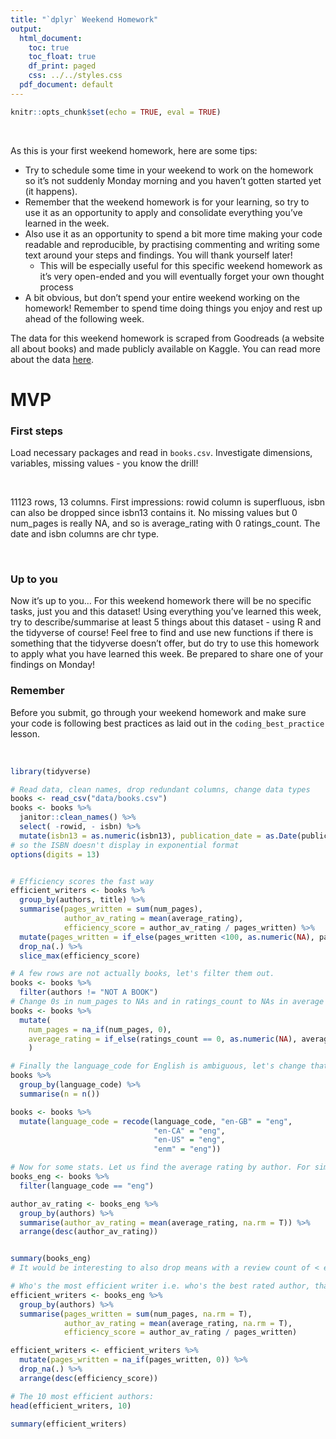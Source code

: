 ```yaml
---
title: "`dplyr` Weekend Homework"
output:
  html_document:
    toc: true
    toc_float: true
    df_print: paged
    css: ../../styles.css
  pdf_document: default
---
```


```r
knitr::opts_chunk$set(echo = TRUE, eval = TRUE)
```
<br>



As this is your first weekend homework, here are some tips: 

* Try to schedule some time in your weekend to work on the homework so it's not suddenly Monday morning and you haven't gotten started yet (it happens).
* Remember that the weekend homework is for your learning, so try to use it as an opportunity to apply and consolidate everything you've learned in the week.
* Also use it as an opportunity to spend a bit more time making your code readable and reproducible, by practising commenting and writing some text around your steps and findings. You will thank yourself later! 
  * This will be especially useful for this specific weekend homework as it's very open-ended and you will eventually forget your own thought process
* A bit obvious, but don't spend your entire weekend working on the homework! Remember to spend time doing things you enjoy and rest up ahead of the following week.

The data for this weekend homework is scraped from Goodreads (a website all about books) and made publicly available on Kaggle. You can read more about the data [here](https://www.kaggle.com/jealousleopard/goodreadsbooks).

# MVP

### First steps

Load necessary packages and read in `books.csv`. Investigate dimensions, variables, missing values - you know the drill!

<br>

11123 rows, 13 columns. First impressions: rowid column is superfluous, isbn can also be dropped since isbn13 contains it. No missing values but 0 num_pages is really NA, and so is average_rating with 0 ratings_count. The date and isbn columns are chr type.

<br>

### Up to you

Now it's up to you... For this weekend homework there will be no specific tasks, just you and this dataset! Using everything you've learned this week, try to describe/summarise at least 5 things about this dataset - using R and the tidyverse of course! Feel free to find and use new functions if there is something that the tidyverse doesn't offer, but do try to use this homework to apply what you have learned this week. Be prepared to share one of your findings on Monday!

### Remember

Before you submit, go through your weekend homework and make sure your code is following best practices as laid out in the `coding_best_practice` lesson.

<br>

```r
library(tidyverse)

# Read data, clean names, drop redundant columns, change data types
books <- read_csv("data/books.csv")
books <- books %>%
  janitor::clean_names() %>% 
  select( -rowid, - isbn) %>%
  mutate(isbn13 = as.numeric(isbn13), publication_date = as.Date(publication_date, "%m/%d/%y"))
# so the ISBN doesn't display in exponential format
options(digits = 13)


# Efficiency scores the fast way
efficient_writers <- books %>% 
  group_by(authors, title) %>% 
  summarise(pages_written = sum(num_pages),
            author_av_rating = mean(average_rating),
            efficiency_score = author_av_rating / pages_written) %>%
  mutate(pages_written = if_else(pages_written <100, as.numeric(NA), pages_written)) %>% 
  drop_na(.) %>% 
  slice_max(efficiency_score)
```

```r
# A few rows are not actually books, let's filter them out.
books <- books %>%
  filter(authors != "NOT A BOOK")
# Change 0s in num_pages to NAs and in ratings_count to NAs in average rating
books <- books %>% 
  mutate(
    num_pages = na_if(num_pages, 0),
    average_rating = if_else(ratings_count == 0, as.numeric(NA), average_rating)
    )

# Finally the language_code for English is ambiguous, let's change that
books %>%
  group_by(language_code) %>% 
  summarise(n = n())

books <- books %>%
  mutate(language_code = recode(language_code, "en-GB" = "eng",
                                "en-CA" = "eng",
                                "en-US" = "eng",
                                "enm" = "eng"))
```

```r
# Now for some stats. Let us find the average rating by author. For simplicity's sake let's only consider books in English, by far the largest group in the data.
books_eng <- books %>% 
  filter(language_code == "eng")

author_av_rating <- books_eng %>%
  group_by(authors) %>% 
  summarise(author_av_rating = mean(average_rating, na.rm = T)) %>% 
  arrange(desc(author_av_rating))


summary(books_eng)
# It would be interesting to also drop means with a review count of < e.g. 131 (the first Q) or some other significant number
```
```r
# Who's the most efficient writer i.e. who's the best rated author, that has written the least amount of pages?
efficient_writers <- books_eng %>% 
  group_by(authors) %>% 
  summarise(pages_written = sum(num_pages, na.rm = T),
            author_av_rating = mean(average_rating, na.rm = T),
            efficiency_score = author_av_rating / pages_written)

efficient_writers <- efficient_writers %>% 
  mutate(pages_written = na_if(pages_written, 0)) %>% 
  drop_na(.) %>% 
  arrange(desc(efficiency_score))

# The 10 most efficient authors:
head(efficient_writers, 10)

summary(efficient_writers)
```


